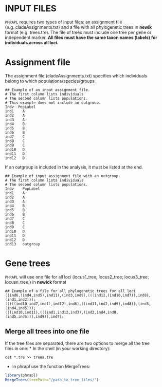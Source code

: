 INPUT FILES
=======

`PHRAPL` requires two types of input files: an assignment file (e.g. cladeAssignments.txt) and a file with all phylogenetic trees in **newik** format (e.g. trees.tre). The file of trees must include one tree per gene or independent marker. __All files must have the same taxon names (labels) for individuals across all loci.__


# Assignment file
The assignment file (cladeAssignments.txt) specifies which individuals belong to which populations/species/groups. 

```
## Example of an input assignment file. 
# The first column lists individuals 
# The second column lists populations.
# This example does not include an outgroup.
Indv  PopLabel
ind1	A
ind2	A
ind3	A
ind4	B
ind5	B
ind6	B
ind7	C
ind8	C
ind9	C
ind10	D
ind11	D
ind12	D
```

If an outgroup is included in the analysis, it must be listed at the end.
```
## Example of input assignment file with an outgroup. 
# The first column lists individuals 
# The second column lists populations.
Indv	PopLabel
ind1	A
ind2	A
ind3	A
ind4	B
ind5	B
ind6	B
ind7	C
ind8	C
ind9	C
ind10	D
ind11	D
ind12	D
ind13	outgroup
```


# Gene trees
`PHRAPL` will use one file for all loci (locus1_tree; locus2_tree; locus3_tree; locusn_tree;) in **newick** format

```
## Example of a file for all phylogenetic trees for all loci  
((ind6,(ind4,ind5),ind11),(ind3,ind9),(((ind12,(ind10,ind7)),ind8),(ind1,ind2)));
(((((ind10,ind7,ind1),ind12),ind6),((ind11,ind2,ind9),ind8)),(ind3,(ind4,ind5)));
(((ind10,ind11),(((ind1,ind12,ind3),(ind2,ind4,ind8,(ind5,ind6))),ind9)),ind7);
```


## Merge all trees into one file
If the tree files are separated, there are two options to merge all the tree files in one:
*	In the shell (in your working directory): 
```
cat *.tre >> trees.tre
```

*	In phrapl use the function MergeTrees:  
```r
library(phrapl)
MergeTrees(treePath="/path_to_tree_files/")
```
